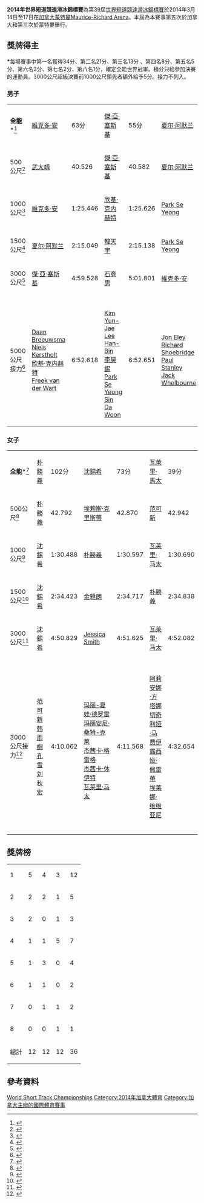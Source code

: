 {{Infobox Skating event
|event         = 2014年世界短道競速滑冰錦標賽
|image         = 
|caption       = 
|venue         = [[加拿大|加拿大]][[蒙特婁|蒙特婁]]<br>[[Maurice-Richard_Arena|Maurice-Richard Arena]]
|dates         = 2014年3月14日至17日
|competitors   = 
|nations       = 31
|goldm         = 
|goldmNation   = 
|silverm       = 
|silvermNation = 
|bronzem       = 
|bronzemNation = 
|goldw         = 
|goldwNation   = 
|silverw       = 
|silverwNation = 
|bronzew       = 
|bronzewNation = 
|prev          = [[2013年世界短道競速滑冰錦標賽|2013]]
|next          = [[2015年世界短道競速滑冰錦標賽|2015]]
}}

'''2014年世界短道競速滑冰錦標賽'''為第39屆[[世界短道競速滑冰錦標賽|世界短道競速滑冰錦標賽]]於2014年3月14日至17日在[[加拿大|加拿大]][[蒙特婁|蒙特婁]][[Maurice-Richard_Arena|Maurice-Richard Arena]]。本屆為本賽事第五次於加拿大和第三次於蒙特婁舉行。

==獎牌得主==
'''*'''每場賽事中第一名獲得34分、第二名21分、第三名13分 、第四名8分、第五名5分、第六名3分、第七名2分、第八名1分，確定全能世界冠軍。積分只給參加決賽的運動員。3000公尺超級決賽前1000公尺領先者額外給予5分。接力不列入。

===男子===
{| {{MedalistTable|type=項目|columns=2}}
|-
|'''全能'''*<ref>{{Cite web |url=http://shorttrack.sportresult.com/Results.aspx?evt=11213100000008&gen=m&ref=15043&view=ocl |title=Men's Overall Results |accessdate=2014-10-18 |archive-date=2020-11-26 |archive-url=https://web.archive.org/web/20201126162344/https://shorttrack.sportresult.com/Results.aspx?evt=11213100000008&gen=m&ref=15043&view=ocl |dead-url=no }}</ref>
| [[維克多·安|維克多·安]]<br>{{RUS}} || 63分
| [[傑·亞·塞斯基|傑·亞·塞斯基]]<br>{{USA}} || 55分
| [[夏尔·阿默兰|夏尔·阿默兰]]<br>{{CAN}} || 48分
|-
|500公尺<ref>{{Cite web |url=http://shorttrack.sportresult.com/Results.aspx?evt=11213100000008&gen=m&ref=15607&view=rou |title=Men's 500m Results |accessdate=2014-10-18 |archive-date=2020-11-26 |archive-url=https://web.archive.org/web/20201126173128/https://shorttrack.sportresult.com/Results.aspx?evt=11213100000008&gen=m&ref=15607&view=rou |dead-url=no }}</ref>
| [[武大靖|武大靖]]<br>{{CHN}} || 40.526
| [[傑·亞·塞斯基|傑·亞·塞斯基]]<br>{{USA}} || 40.582 
| [[夏尔·阿默兰|夏尔·阿默兰]]<br>{{CAN}} || 40.623
|-
|1000公尺<ref>{{Cite web |url=http://shorttrack.sportresult.com/Results.aspx?evt=11213100000008&gen=m&ref=15615&view=rou |title=Men's 1000m Results |accessdate=2014-10-18 |archive-date=2020-11-26 |archive-url=https://web.archive.org/web/20201126215813/https://shorttrack.sportresult.com/Results.aspx?evt=11213100000008&gen=m&ref=15615&view=rou |dead-url=no }}</ref>
| [[維克多·安|維克多·安]]<br>{{RUS}} || 1:25.446
| [[欣基·克内赫特|欣基·克内赫特]]<br>{{NED}} || 1:25.626
| [[Park_Se_Yeong|Park Se Yeong]]<br>{{KOR}} || 1:25.737
|-
|1500公尺<ref>{{Cite web |url=http://shorttrack.sportresult.com/Results.aspx?evt=11213100000008&gen=m&ref=15597&view=rou |title=Men's 1500m Results |accessdate=2014-10-18 |archive-date=2020-11-26 |archive-url=https://web.archive.org/web/20201126233432/https://shorttrack.sportresult.com/Results.aspx?evt=11213100000008&gen=m&ref=15597&view=rou |dead-url=no }}</ref>
| [[夏尔·阿默兰|夏尔·阿默兰]]<br>{{CAN}} || 2:15.049
| [[韓天宇|韓天宇]]<br>{{CHN}} || 2:15.138
| [[Park_Se_Yeong|Park Se Yeong]]<br>{{KOR}} || 2:15.262
|-
|3000公尺<ref>{{Cite web |url=http://shorttrack.sportresult.com/Results.aspx?evt=11213100000008&gen=m&ref=15617&view=rou |title=Men's 3000m Results |accessdate=2014-10-18 |archive-date=2016-08-03 |archive-url=https://web.archive.org/web/20160803025924/http://shorttrack.sportresult.com/Results.aspx?evt=11213100000008&gen=m&ref=15617&view=rou |dead-url=no }}</ref>
| [[傑·亞·塞斯基|傑·亞·塞斯基]]<br>{{USA}} || 4:59.528
| [[石竟男|石竟男]]<br>{{CHN}} || 5:01.801
| [[維克多·安|維克多·安]]<br>{{RUS}} || 5:12.334
|-
|5000公尺接力<ref>{{Cite web |url=http://shorttrack.sportresult.com/Results.aspx?evt=11213100000008&gen=m&ref=15621&view=rou |title=Men's 5000m Relay Results |accessdate=2014-10-18 |archive-date=2020-11-27 |archive-url=https://web.archive.org/web/20201127120239/https://shorttrack.sportresult.com/Results.aspx?evt=11213100000008&gen=m&ref=15621&view=rou |dead-url=no }}</ref>
| {{flag|Netherlands}}<br>[[Daan_Breeuwsma|Daan Breeuwsma]]<br>[[Niels_Kerstholt|Niels Kerstholt]]<br>[[欣基·克内赫特|欣基·克内赫特]]<br>[[Freek_van_der_Wart|Freek van der Wart]]<br><br> || 6:52.618 
| {{flag|South Korea}}<br>[[Kim_Yun-Jae|Kim Yun-Jae]]<br>[[Lee_Han-Bin|Lee Han-Bin]]<br>[[李昊錫|李昊錫]]<br>[[Park_Se_Yeong|Park Se Yeong]]<br>[[Sin_Da_Woon|Sin Da Woon]] || 6:52.651 
| {{flag|Great Britain}}<br>[[Jon_Eley|Jon Eley]]<br>[[Richard_Shoebridge|Richard Shoebridge]]<br>[[Paul_Stanley_(speed_skater)|Paul Stanley]]<br>[[Jack_Whelbourne|Jack Whelbourne]]<br><br> || 6:52.716 
|}

===女子===
{| {{MedalistTable|type=項目|columns=2}}
|-
|'''全能'''*<ref>{{Cite web |url=http://shorttrack.sportresult.com/Results.aspx?evt=11213100000008&gen=w&ref=15043&view=ocl |title=Women's Overall Results |accessdate=2014-10-18 |archive-date=2020-11-26 |archive-url=https://web.archive.org/web/20201126133526/https://shorttrack.sportresult.com/Results.aspx?evt=11213100000008&gen=w&ref=15043&view=ocl |dead-url=no }}</ref>
| [[朴勝羲|朴勝羲]]<br>{{KOR}} || 102分
| [[沈錫希|沈錫希]]<br>{{KOR}} || 73分
| [[瓦萊里·馬太|瓦萊里·馬太]]<br>{{CAN}} || 39分
|-
|500公尺<ref>{{Cite web |url=http://shorttrack.sportresult.com/Results.aspx?evt=11213100000008&gen=w&ref=15602&view=rou |title=Women's 500m Results |accessdate=2014-10-18 |archive-date=2020-11-26 |archive-url=https://web.archive.org/web/20201126132932/https://shorttrack.sportresult.com/Results.aspx?evt=11213100000008&gen=w&ref=15602&view=rou |dead-url=no }}</ref>
| [[朴勝羲|朴勝羲]]<br>{{KOR}} || 42.792
| [[埃莉斯·克里斯蒂|埃莉斯·克里斯蒂]]<br>{{GBR}} || 42.870
| [[范可新|范可新]]<br>{{CHN}} || 42.942
|-
|1000公尺<ref>{{Cite web |url=http://shorttrack.sportresult.com/Results.aspx?evt=11213100000008&gen=w&ref=15611&view=rou |title=Women's 1000m Results |accessdate=2014-10-18 |archive-date=2020-11-24 |archive-url=https://web.archive.org/web/20201124121108/https://shorttrack.sportresult.com/Results.aspx?evt=11213100000008&gen=w&ref=15611&view=rou |dead-url=no }}</ref>
| [[沈錫希|沈錫希]]<br>{{KOR}} || 1:30.488
| [[朴勝羲|朴勝羲]]<br>{{KOR}} || 1:30.597
| [[瓦莱里·马太|瓦莱里·马太]]<br>{{CAN}} || 1:30.690
|-
|1500公尺<ref>{{Cite web |url=http://shorttrack.sportresult.com/Results.aspx?evt=11213100000008&gen=w&ref=15594&view=rou |title=Women's 1500m Results |accessdate=2014-10-18 |archive-date=2020-11-26 |archive-url=https://web.archive.org/web/20201126160538/https://shorttrack.sportresult.com/Results.aspx?evt=11213100000008&gen=w&ref=15594&view=rou |dead-url=no }}</ref>
| [[沈錫希|沈錫希]]<br>{{KOR}} || 2:34.423
| [[金雅朗|金雅朗]]<br>{{KOR}} || 2:34.717
| [[朴勝羲|朴勝羲]]<br>{{KOR}} || 2:34.838
|-
|3000公尺<ref>{{Cite web |url=http://shorttrack.sportresult.com/Results.aspx?evt=11213100000008&gen=w&ref=15616&view=rou |title=Women's 3000m Results |accessdate=2014-10-18 |archive-date=2016-08-03 |archive-url=https://web.archive.org/web/20160803025258/http://shorttrack.sportresult.com/Results.aspx?evt=11213100000008&gen=w&ref=15616&view=rou |dead-url=no }}</ref>
| [[沈錫希|沈錫希]]<br>{{KOR}} || 4:50.829
| [[Jessica_Smith_(speed_skater)|Jessica Smith]]<br>{{USA}} || 4:51.625
| [[瓦莱里·马太|瓦莱里·马太]]<br>{{CAN}} || 4:52.082
|-
|3000公尺接力<ref>{{Cite web |url=http://shorttrack.sportresult.com/Results.aspx?evt=11213100000008&gen=w&ref=15619&view=rou |title=Women's 3000m Relay Results |accessdate=2014-10-18 |archive-date=2020-11-28 |archive-url=https://web.archive.org/web/20201128011154/https://shorttrack.sportresult.com/Results.aspx?evt=11213100000008&gen=w&ref=15619&view=rou |dead-url=no }}</ref>
| {{flag|China}}<br>[[范可新|范可新]]<br>[[韩雨桐|韩雨桐]]<br>[[孔雪|孔雪]]<br>[[刘秋宏|刘秋宏]]<br><br> || 4:10.062
| {{flag|Canada}}<br>[[玛丽-夏娃·德罗雷|玛丽-夏娃·德罗雷]]<br>[[玛丽安尼·桑特-克莱|玛丽安尼·桑特-克莱]]<br>[[杰茜卡·格雷格|杰茜卡·格雷格]]<br>[[杰茜卡·休伊特|杰茜卡·休伊特]]<br>[[瓦莱里·马太|瓦莱里·马太]] || 4:11.568
| {{flag|Italy}}<br>[[阿莉安娜·方塔娜|阿莉安娜·方塔娜]]<br>[[切奇利娅·马费伊|切奇利娅·马费伊]]<br>[[露西娅·佩雷蒂|露西娅·佩雷蒂]]<br>[[埃莱娜·维维亚尼|埃莱娜·维维亚尼]]<br><br> || 4:32.654
|}

==獎牌榜==
{| {{RankedMedalTable|nation-width=200px}}
|-
| 1 ||align=left| {{KOR}} || 5 || 4 || 3 || 12
|-
| 2 ||align=left| {{CHN}} || 2 || 2 || 1 || 5
|-
| 3 ||align=left| {{RUS}} || 2 || 0 || 1 || 3
|-
| 4 ||align=left| {{CAN}} || 1 || 1 || 5 || 7
|- 
| 5 ||align=left| {{USA}} || 1 || 3 || 0 || 4
|- 
| 6 ||align=left| {{NED}} || 1 || 1 || 0 || 2
|- 
| 7 ||align=left| {{GBR}} || 0 || 1 || 1 || 2
|- 
| 8 ||align=left| {{ITA}} || 0 || 0 || 1 || 1
|-
!colspan=2| 總計 || 12 || 12 || 12 || 36
|}

==參考資料==
{{Reflist}}

{{世界短道競速滑冰錦標賽}}

[[Category:2014年短道競速滑冰|World Short Track Championships]]
[[Category:2014年加拿大體育|Category:2014年加拿大體育]]
[[Category:加拿大主辦的國際體育賽事|Category:加拿大主辦的國際體育賽事]]